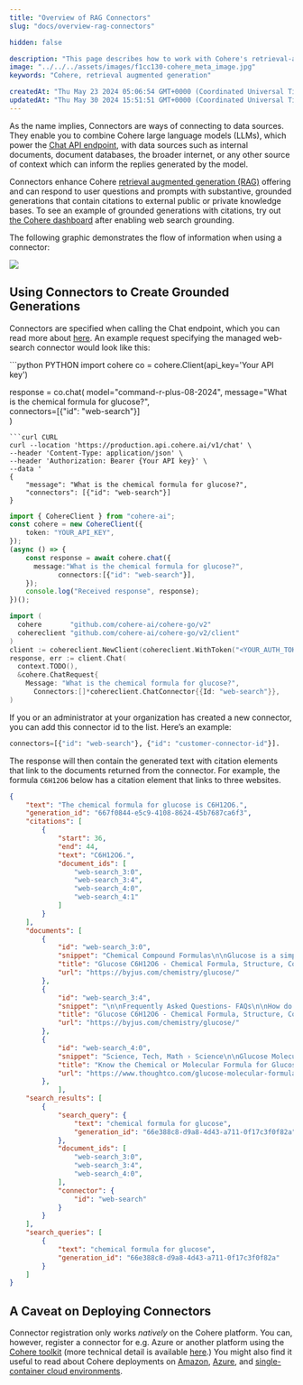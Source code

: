```yaml
---
title: "Overview of RAG Connectors"
slug: "docs/overview-rag-connectors"

hidden: false

description: "This page describes how to work with Cohere's retrieval-augmented generation connectors."
image: "../../../assets/images/f1cc130-cohere_meta_image.jpg"  
keywords: "Cohere, retrieval augmented generation"

createdAt: "Thu May 23 2024 05:06:54 GMT+0000 (Coordinated Universal Time)"
updatedAt: "Thu May 30 2024 15:51:51 GMT+0000 (Coordinated Universal Time)"
---
```

As the name implies, Connectors are ways of connecting to data sources. They enable you to combine Cohere large language models (LLMs), which power the [Chat API endpoint](/reference/chat), with data sources such as internal documents, document databases, the broader internet, or any other source of context which can inform the replies generated by the model.

Connectors enhance Cohere [retrieval augmented generation (RAG)](/docs/retrieval-augmented-generation-rag) offering and can respond to user questions and prompts with substantive, grounded generations that contain citations to external public or private knowledge bases. To see an example of grounded generations with citations, try out [the Cohere dashboard](https://coral.cohere.com/) after enabling web search grounding. 

The following graphic demonstrates the flow of information when using a connector:

<img src='../../../assets/images/57a23da-Connectors_Diagrams_1.png' />


## Using Connectors to Create Grounded Generations

Connectors are specified when calling the Chat endpoint, which you can read more about [here](/docs/chat-api#connectors-mode). An example request specifying the managed web-search connector would look like this:

<CodeBlocks>
```python PYTHON
import cohere  
co = cohere.Client(api_key='Your API key')

response = co.chat(
  model="command-r-plus-08-2024",
	message="What is the chemical formula for glucose?",  
	connectors=[{"id": "web-search"}]  
)
```
```curl CURL
curl --location 'https://production.api.cohere.ai/v1/chat' \
--header 'Content-Type: application/json' \
--header 'Authorization: Bearer {Your API key}' \
--data '
{
    "message": "What is the chemical formula for glucose?",
    "connectors": [{"id": "web-search"}]
}
```
```typescript TYPESCRIPT
import { CohereClient } from "cohere-ai";
const cohere = new CohereClient({
    token: "YOUR_API_KEY",
});
(async () => {
    const response = await cohere.chat({
      message:"What is the chemical formula for glucose?",  
			connectors:[{"id": "web-search"}],  
    });
    console.log("Received response", response);
})();
```
```go GO
import (
  cohere       "github.com/cohere-ai/cohere-go/v2"
  cohereclient "github.com/cohere-ai/cohere-go/v2/client"
)
client := cohereclient.NewClient(cohereclient.WithToken("<YOUR_AUTH_TOKEN>"))
response, err := client.Chat(
  context.TODO(),
  &cohere.ChatRequest{
    Message: "What is the chemical formula for glucose?",
	  Connectors:[]*cohereclient.ChatConnector{{Id: "web-search"}},  
)
```
</CodeBlocks>

If you or an administrator at your organization has created a new connector, you can add this connector id to the list. Here’s an example:

```python PYTHON
connectors=[{"id": "web-search"}, {"id": "customer-connector-id"}].
```

The response will then contain the generated text with citation elements that link to the documents returned from the connector. For example, the formula `C6H12O6` below has a citation element that links to three websites. 

```json Example Response JSON
{  
    "text": "The chemical formula for glucose is C6H12O6.",  
    "generation_id": "667f0844-e5c9-4108-8624-45b7687ca6f3",  
    "citations": [  
        {  
            "start": 36,  
            "end": 44,  
            "text": "C6H12O6.",  
            "document_ids": [  
                "web-search_3:0",  
                "web-search_3:4",  
                "web-search_4:0",  
                "web-search_4:1"  
            ]  
        }  
    ],  
    "documents": [  
        {  
            "id": "web-search_3:0",  
            "snippet": "Chemical Compound Formulas\n\nGlucose is a simple sugar with six carbon atoms and one aldehyde group. This monosaccharide has a chemical formula C6H12O6.\n\nIt is also known as dextrose. It is referred to as aldohexose as it contains 6 carbon atoms and an aldehyde group. It exists in two forms, open-chain or ring structure. It is synthesized in the liver and kidneys of animals. In plants, it is found in fruits and in different parts of plants. D- glucose is the naturally occurring form of glucose. It can occur either in solid or liquid form. It is water-soluble and is also soluble in acetic acid.",  
            "title": "Glucose C6H12O6 - Chemical Formula, Structure, Composition, Properties, uses and FAQs of Glucose.",  
            "url": "https://byjus.com/chemistry/glucose/"  
        },  
        {  
            "id": "web-search_3:4",  
            "snippet": "\n\nFrequently Asked Questions- FAQs\n\nHow do you represent glucose?\n\nThe chemical formula of Glucose is C6H12O6. Glucose is a monosaccharide containing an aldehyde group (-CHO). It is made of 6 carbon atoms, 12 hydrogen atoms and 6 oxygen atoms. Glucose is an aldohexose.\n\nIs glucose a reducing sugar?\n\nGlucose is a reducing sugar because it belongs to the category of an aldose meaning its open-chain form contains an aldehyde group. Generally, an aldehyde is quite easily oxidized to carboxylic acids.\n\nWhat are the 5 reducing sugars?\n\nThe 5 reducing sugars are ribose, glucose, galactose, glyceraldehyde, xylose.\n\nWhat are the elements of glucose?",  
            "title": "Glucose C6H12O6 - Chemical Formula, Structure, Composition, Properties, uses and FAQs of Glucose.",  
            "url": "https://byjus.com/chemistry/glucose/"  
        },  
        {  
            "id": "web-search_4:0",  
            "snippet": "Science, Tech, Math › Science\n\nGlucose Molecular Formula and Facts\n\nChemical or Molecular Formula for Glucose\n\nScience Photo Library - MIRIAM MASLO. / Getty Images\n\nProjects & Experiments\n\nChemistry In Everyday Life\n\nAbbreviations & Acronyms\n\nAnne Marie Helmenstine, Ph.D.\n\nAnne Marie Helmenstine, Ph.D.\n\nPh.D., Biomedical Sciences, University of Tennessee at Knoxville\n\nB.A., Physics and Mathematics, Hastings College\n\nDr. Helmenstine holds a Ph.D. in biomedical sciences and is a science writer, educator, and consultant. She has taught science courses at the high school, college, and graduate levels.\n\nLearn about our Editorial Process\n\nUpdated on November 03, 2019\n\nThe molecular formula for glucose is C6H12O6 or H-(C=O)-(CHOH)5-H. Its empirical or simplest formula is CH2O, which indicates there are two hydrogen atoms for each carbon and oxygen atom in the molecule.",  
            "title": "Know the Chemical or Molecular Formula for Glucose",  
            "url": "https://www.thoughtco.com/glucose-molecular-formula-608477"  
        },  
            ],  
    "search_results": [  
        {  
            "search_query": {  
                "text": "chemical formula for glucose",  
                "generation_id": "66e388c8-d9a8-4d43-a711-0f17c3f0f82a"  
            },  
            "document_ids": [  
                "web-search_3:0",  
                "web-search_3:4",  
                "web-search_4:0",  
            ],  
            "connector": {  
                "id": "web-search"  
            }  
        }  
    ],  
    "search_queries": [  
        {  
            "text": "chemical formula for glucose",  
            "generation_id": "66e388c8-d9a8-4d43-a711-0f17c3f0f82a"  
        }  
    ]  
}
```

## A Caveat on Deploying Connectors

Connector registration only works _natively_ on the Cohere platform. You can, however, register a connector for e.g. Azure or another platform using the [Cohere toolkit](/docs/coral-toolkit) (more technical detail is available [here](https://github.com/cohere-ai/cohere-toolkit/?tab=readme-ov-file#how-to-add-a-connector-to-the-toolkit).) You might also find it useful to read about Cohere deployments on [Amazon](/docs/cohere-on-aws), [Azure](/docs/cohere-on-microsoft-azure), and [single-container cloud environments](/docs/single-container-on-private-clouds).
